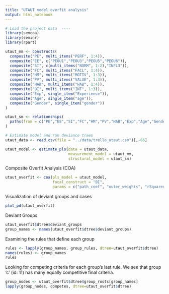 ```yaml
---
title: "UTAUT model overfit analysis"
output: html_notebook
---
```


```r
# Load the project data  ----
library(semcoa)
library(seminr)
library(rpart)

utaut_mm <- constructs(
  composite("PE", multi_items("PERF", 1:4)),
  composite("EE", c("PEOU1","PEOU3","PEOU5","PEOU6")),
  composite("SI", c(multi_items("NORM", 1:2),"INFL3")),
  composite("FC", multi_items("FACL", 1:4)),
  composite("HM", multi_items("MOTIV", 1:3)),
  composite("PV", multi_items("VALUE", 1:3)),
  composite("HAB", multi_items("HAB", 1:4)),
  composite("BI", multi_items("INT", 1:3)),
  composite("Exp", single_item("Experience")),
  composite("Age", single_item("age")),
  composite("Gender", single_item("gender"))
)

utaut_sm <- relationships(
  paths(from = c("PE","EE","SI","FC","HM","PV","HAB","Exp","Age","Gender"), to = "BI")
)

# Estimate model and run deviance trees
utaut_data <- read.csv(file = "../data/trello_utaut.csv")[,-66]

utaut_model <- estimate_pls(data = utaut_data,
                            measurement_model = utaut_mm,
                            structural_model = utaut_sm)
```

Composite Overfit Analysis (COA)
```r
utaut_overfit <- coa(pls_model = utaut_model, 
                     focal_construct = "BI",
                     params = c("path_coef", "outer_weights", "rSquared"))
```

Visualization of deviant groups and cases
```r
plot_pd(utaut_overfit)
```
Deviant Groups
```r
utaut_overfit$dtree$deviant_groups
group_names <- names(utaut_overfit$dtree$deviant_groups)
```
Examining the rules that define each group
```r
rules <- lapply(group_names, group_rules, dtree=utaut_overfit$dtree)
names(rules) <- group_names
rules
```

Looking for competing criteria for each group's last rule. We see that group 'c' (id: 11) has many equally competitive final criteria.

```r
group_nodes <- utaut_overfit$dtree$group_roots[group_names]
lapply(group_nodes, competes, dtree=utaut_overfit$dtree)
```

